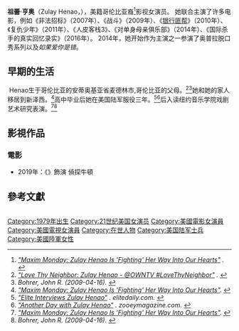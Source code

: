 '''祖蕾·亨奥'''（Zulay Henao，{{bd|1979年|5月29日}}），美籍哥伦比亚裔<ref name="foxnews1"><cite class="citation web">[http://www.foxnews.com/story/0,2933,518097,00.html "Maxim Monday: Zulay Henao Is 'Fighting' Her Way Into Our Hearts"] {{Wayback|url=http://www.foxnews.com/story/0,2933,518097,00.html |date=20121022091348 }}. </cite></ref>影视女演员。 她联合主演了许多电影，例如《非法招标》（2007年）、《战斗》（2009年）、《[[劫匪|银行匪帮]]》（2010年）、《复仇少年》（2011年）、《人皮客栈3》、《对单身母亲俱乐部》（2014年）、《国际杀手的真实回忆录实》（2016年）。 2014年，她开始作为主演之一参演了奥普拉脱口秀系列以及''如果爱你是错''。

== 早期的生活 ==
 Henao生于哥伦比亚的安蒂奥基亚省麦德林市,哥伦比亚的父母。<ref name="own"><cite class="citation web">[http://www.oprah.com/own-love-thy-neighbor/Love-Thy-Neighbor-Zulay-Henao "Love Thy Neighbor: Zulay Henao - @OWNTV #LoveThyNeighbor"] {{Wayback|url=http://www.oprah.com/own-love-thy-neighbor/Love-Thy-Neighbor-Zulay-Henao |date=20190601223202 }}. </cite></ref><ref name="esquire1"><cite class="citation web">Bohrer, John R. (2009-04-16). </cite></ref>她和她的家人移居到新泽西。<ref name="foxnews1"><cite class="citation web">[http://www.foxnews.com/story/0,2933,518097,00.html "Maxim Monday: Zulay Henao Is 'Fighting' Her Way Into Our Hearts"]. </cite></ref>高中毕业后她在美国陆军服役三年。<ref><cite class="citation web">[http://elitedaily.com/envision/girls/hot-girl-thinks-zulay-henao/ "Elite Interviews Zulay Henao"] {{Wayback|url=http://elitedaily.com/envision/girls/hot-girl-thinks-zulay-henao/ |date=20141019100300 }}. ''elitedaily.com''<span class="reference-accessdate">. </span></cite></ref><ref><cite class="citation web">[http://zooeymagazine.com/2014/02/another-day-with-zulay-henao/ "Another Day with Zulay Henao"] {{webarchive|url=https://web.archive.org/web/20140323172313/http://zooeymagazine.com/2014/02/another-day-with-zulay-henao/ |date=2014-03-23 }}. ''zooeymagazine.com''<span class="reference-accessdate">. </span></cite></ref>后入读纽约音乐学院戏剧艺术研究表演。<ref name="foxnews1"><cite class="citation web">[http://www.foxnews.com/story/0,2933,518097,00.html "Maxim Monday: Zulay Henao Is 'Fighting' Her Way Into Our Hearts"]. </cite></ref><ref name="esquire1"><cite class="citation web">Bohrer, John R. (2009-04-16). </cite></ref>

== 影視作品 ==
=== 電影 ===
*2019年：《{{le|格蘭德島(電影)|Grand Isle (2019 film)|格蘭德島}}》飾演 偵探牛頓

== 參考文獻 ==
<div class="reflist columns references-column-count references-column-count-3" style="-moz-column-count: 3; list-style-type: decimal;">
<references /></div>
{{DEFAULTSORT: Henao, Zulay}}
[[Category:1979年出生|Category:1979年出生]]
[[Category:21世纪美国女演员|Category:21世纪美国女演员]]
[[Category:美國電影女演員|Category:美國電影女演員]]
[[Category:美國電視女演員|Category:美國電視女演員]]
[[Category:在世人物|Category:在世人物]]
[[Category:美国陆军士兵|Category:美国陆军士兵]]
[[Category:美國陸軍女性|Category:美國陸軍女性]]